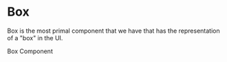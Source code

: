 

<Meta title="Components/Box" />

# Box

Box is the most primal component that we have that has the representation of a "box" in the UI.

<Canvas>
  <Story
    name="Box Component"
    args={{ children: 'Box Component' }}
  >
    <Box
      styleSheet={{
        backgroundColor: 'red',
      }}
    >
      Box Component
    </Box> 
  </Story>
</Canvas>

